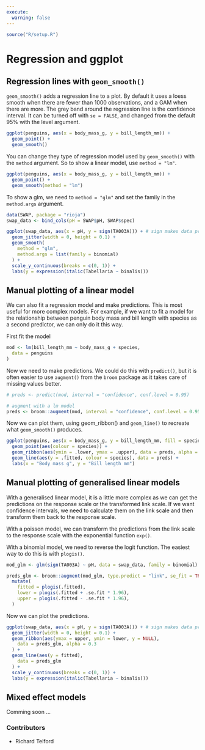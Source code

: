 ```yaml
---
execute: 
  warning: false
---
```


``` r
source("R/setup.R")
```

# Regression and ggplot

## Regression lines with `geom_smooth()`

`geom_smooth()` adds a regression line to a plot. 
By default it uses a loess smooth when there are fewer than 1000 observations, and a GAM when there are more.
The grey band around the regression line is the confidence interval. 
It can be turned off with `se = FALSE`, and changed from the default 95% with the level argument.

```r
ggplot(penguins, aes(x = body_mass_g, y = bill_length_mm)) +
  geom_point() +
  geom_smooth()
```

You can change they type of regression model used by `geom_smooth()` with the `method` argument.
So to show a linear model, use `method = "lm"`.

```r
ggplot(penguins, aes(x = body_mass_g, y = bill_length_mm)) +
  geom_point() +
  geom_smooth(method = "lm")
```

To show a glm, we need to `method = "glm"` and set the family in the `method.args` argument.

```r
data(SWAP, package = "rioja")
swap_data <- bind_cols(pH = SWAP$pH, SWAP$spec)

ggplot(swap_data, aes(x = pH, y = sign(TA003A))) + # sign makes data presence absence
  geom_jitter(width = 0, height = 0.1) +
  geom_smooth(
    method = "glm",
    method.args = list(family = binomial)
  ) +
  scale_y_continuous(breaks = c(0, 1)) +
  labs(y = expression(italic(Tabellaria ~ binalis)))
```

## Manual plotting of a linear model {#sec-manual-plotting-of-a-linear-model}

We can also fit a regression model and make predictions.
This is most useful for more complex models.
For example, if we want to fit a model for the relationship between penguin body mass and bill length with species as a second predictor, we can only do it this way.

First fit the model

```r
mod <- lm(bill_length_mm ~ body_mass_g + species,
  data = penguins
)
```

Now we need to make predictions.
We could do this with `predict()`, but it is often easier to use `augment()` from the `broom` package as it takes care of missing values better.

```r
# preds <- predict(mod, interval = "confidence", conf.level = 0.95)

# augment with a lm model
preds <- broom::augment(mod, interval = "confidence", conf.level = 0.95)
```

Now we can plot them, using geom_ribbon() and `geom_line()` to recreate what `geom_smooth()` produces. 

```r
ggplot(penguins, aes(x = body_mass_g, y = bill_length_mm, fill = species)) +
  geom_point(aes(colour = species)) +
  geom_ribbon(aes(ymin = .lower, ymax = .upper), data = preds, alpha = 0.3) +
  geom_line(aes(y = .fitted, colour = species), data = preds) +
  labs(x = "Body mass g", y = "Bill length mm")
```

## Manual plotting of generalised linear models

With a generalised linear model, it is a little more complex as we can get the predictions on the response scale or the transformed link scale. 
If we want confidence intervals, we need to calculate them on the link scale and then transform them back to the response scale.

With a poisson model, we can transform the predictions from the link scale to the response scale with the exponential function `exp()`.

With a binomial model, we need to reverse the logit function. 
The easiest way to do this is with `plogis()`.

```r
mod_glm <- glm(sign(TA003A) ~ pH, data = swap_data, family = binomial)

preds_glm <- broom::augment(mod_glm, type.predict = "link", se_fit = TRUE) |>
  mutate(
    fitted = plogis(.fitted),
    lower = plogis(.fitted + .se.fit * 1.96),
    upper = plogis(.fitted - .se.fit * 1.96),
  )
```
Now we can plot the predictions.

```r
ggplot(swap_data, aes(x = pH, y = sign(TA003A))) + # sign makes data presence absence
  geom_jitter(width = 0, height = 0.1) +
  geom_ribbon(aes(ymax = upper, ymin = lower, y = NULL),
    data = preds_glm, alpha = 0.3
  ) +
  geom_line(aes(y = fitted),
    data = preds_glm
  ) +
  scale_y_continuous(breaks = c(0, 1)) +
  labs(y = expression(italic(Tabellaria ~ binalis)))
```

## Mixed effect models

Comming soon ...

::: {.column-margin}
### Contributors {.unlisted .unnumbered}

-   Richard Telford
:::
